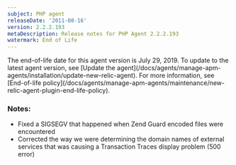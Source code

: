 ```yaml
---
subject: PHP agent
releaseDate: '2011-08-16'
version: 2.2.2.193
metaDescription: Release notes for PHP Agent 2.2.2.193
watermark: End of Life
---
```


<Callout variant="important">
  The end-of-life date for this agent version is July 29, 2019. To update to the latest agent version, see [Update the agent](/docs/agents/manage-apm-agents/installation/update-new-relic-agent). For more information, see [End-of-life policy](/docs/agents/manage-apm-agents/maintenance/new-relic-agent-plugin-end-life-policy).
</Callout>

### Notes:

* Fixed a SIGSEGV that happened when Zend Guard encoded files were encountered
* Corrected the way we were determining the domain names of external services that was causing a Transaction Traces display problem (500 error)
